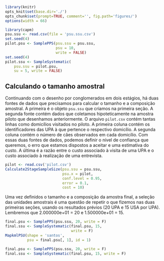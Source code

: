 ```r
library(knitr)
opts_knit$set(base.dir='./')
opts_chunk$set(prompt=TRUE, comment='', fig.path='figures/')
options(width = 66)
```

```r
library(capm)
psu.ssu <- read.csv(file = 'psu.ssu.csv')
set.seed(4)
pilot.psu <- SamplePPS(psu.ssu = psu.ssu,
                       psu = 10,
                       write = FALSE)
set.seed(4)
pilot.ssu <- SampleSystematic(
    psu.ssu = pilot.psu,
    su = 5, write = FALSE)
```

## Calculando o tamanho amostral

Continuando com o desenho por conglomerados em dois estágios, há duas fontes de dados que precisamos para calcular o tamanho e a composição amostral. A primeira é o objeto `psu.ssu` que criamos na primeira seção. A segunda fonte contém dados que coletamos hipoteticamente na amostra piloto que desenhamos anteriormente. O arquivo `pilot.csv` contém tantas linhas como domicílios visitados no piloto. A primeira coluna contém os identificadores das UPA à que pertence o respectivo domicílio. A segunda coluna contém o número de cães observados em cada domicílio. Com essas duas fontes de dados, podemos definir o nível de confiança que queremos, o erro que estamos dispostos a aceitar e uma estimativa do custo. A última é a razão entre o custo associado à visita de uma UPA e o custo associado à realização de uma entrevista.  

```r
pilot <- read.csv('pilot.csv')
Calculate2StageSampleSize(psu.ssu = psu.ssu, 
                          psu.x = pilot,
                          conf.level = 0.95,
                          error = 0.1,
                          cost = 10)
```

Uma vez definidos o tamanho e a composição da amostra final, a seleção das unidades amostrais é uma questão de repetir o que fizemos nas duas primeiras seções, usando os resultados prévios (20 UPA e 15 USA por UPA). Lembremos que 2.000000e+01 = 20 e 1.500000e+01 = 15.

```r
final.psu <- SamplePPS(psu.ssu, 20, write = F)
final.ssu <- SampleSystematic(final.psu, 15,
                              write = F)
MapkmlPSU(shape = 'santos',
          psu = final.psu[, 1], id = 1)
```

```r
final.psu <- SamplePPS(psu.ssu, 20, write = F)
final.ssu <- SampleSystematic(final.psu, 15, write = F)
```

